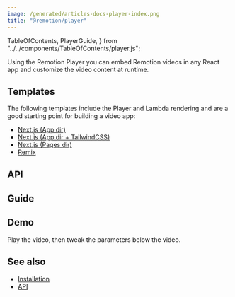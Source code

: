 ```yaml
---
image: /generated/articles-docs-player-index.png
title: "@remotion/player"
---
```


  TableOfContents,
  PlayerGuide,
} from "../../components/TableOfContents/player.js";

Using the Remotion Player you can embed Remotion videos in any React app and customize the video content at runtime.

## Templates

The following templates include the Player and Lambda rendering and are a good starting point for building a video app:

- [Next.js (App dir)](/templates/next)
- [Next.js (App dir + TailwindCSS)](/templates/next-tailwind)
- [Next.js (Pages dir)](/templates/next-pages-dir)
- [Remix](/templates/remix)

## API

<TableOfContents />

## Guide

<PlayerGuide />

## Demo

Play the video, then tweak the parameters below the video.

<PlayerExampleWithControls />

## See also

- [Installation](/docs/player/installation)
- [API](/docs/player/player)

